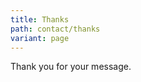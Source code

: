 ```yaml
---
title: Thanks
path: contact/thanks
variant: page
---
```



<div class="px-8 sm:px-6 py-12 sm:py-16 lg:py-20 mx-auto max-w-3xl">
  <ProseSection title="Contact">
    <p class="text-center">Thank you for your message.</p>
    <p class="text-center">
      <Icon
        class="inline-flex"
        name="line-md:heart-twotone"
        optimize={false}
        width="96"
      />
    </p>
  </ProseSection>
</div>
